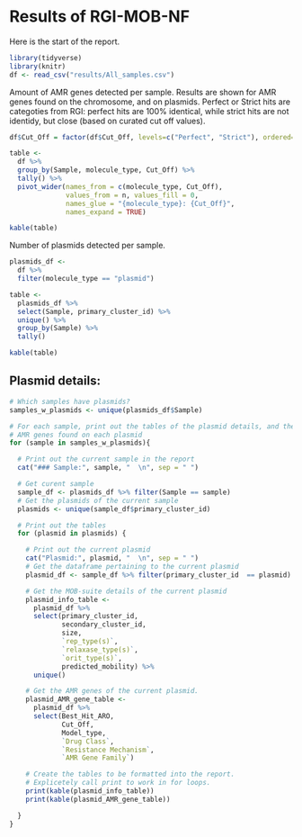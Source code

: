 # Results of RGI-MOB-NF

Here is the start of the report.

```r
library(tidyverse)
library(knitr)
df <- read_csv("results/All_samples.csv")

```

Amount of AMR genes detected per sample. Results are shown for AMR genes found on the
chromosome, and on plasmids. Perfect or Strict hits are categoties from RGI: perfect 
hits are 100% identical, while strict hits are not identidy, but close (based on 
curated cut off values).

```r

df$Cut_Off = factor(df$Cut_Off, levels=c("Perfect", "Strict"), ordered=TRUE)

table <-
  df %>%
  group_by(Sample, molecule_type, Cut_Off) %>%
  tally() %>%
  pivot_wider(names_from = c(molecule_type, Cut_Off),
              values_from = n, values_fill = 0,
              names_glue = "{molecule_type}: {Cut_Off}",
              names_expand = TRUE)

kable(table)

```

Number of plasmids detected per sample. 

```r

plasmids_df <-
  df %>%
  filter(molecule_type == "plasmid")

table <-
  plasmids_df %>%
  select(Sample, primary_cluster_id) %>%
  unique() %>%
  group_by(Sample) %>%
  tally()

kable(table)

```

## Plasmid details:

```r

# Which samples have plasmids?
samples_w_plasmids <- unique(plasmids_df$Sample)

# For each sample, print out the tables of the plasmid details, and the
# AMR genes found on each plasmid
for (sample in samples_w_plasmids){

  # Print out the current sample in the report
  cat("### Sample:", sample, "  \n", sep = " ")

  # Get curent sample
  sample_df <- plasmids_df %>% filter(Sample == sample)
  # Get the plasmids of the current sample
  plasmids <- unique(sample_df$primary_cluster_id)

  # Print out the tables
  for (plasmid in plasmids) {

    # Print out the current plasmid
    cat("Plasmid:", plasmid, "  \n", sep = " ")
    # Get the dataframe pertaining to the current plasmid
    plasmid_df <- sample_df %>% filter(primary_cluster_id  == plasmid)

    # Get the MOB-suite details of the current plasmid
    plasmid_info_table <-
      plasmid_df %>%
      select(primary_cluster_id,
             secondary_cluster_id,
             size,
             `rep_type(s)`,
             `relaxase_type(s)`,
             `orit_type(s)`,
             predicted_mobility) %>%
      unique()

    # Get the AMR genes of the current plasmid.
    plasmid_AMR_gene_table <-
      plasmid_df %>%
      select(Best_Hit_ARO,
             Cut_Off,
             Model_type,
             `Drug Class`,
             `Resistance Mechanism`,
             `AMR Gene Family`)

    # Create the tables to be formatted into the report.
    # Explicetely call print to work in for loops.
    print(kable(plasmid_info_table))
    print(kable(plasmid_AMR_gene_table))

  }
}
```

